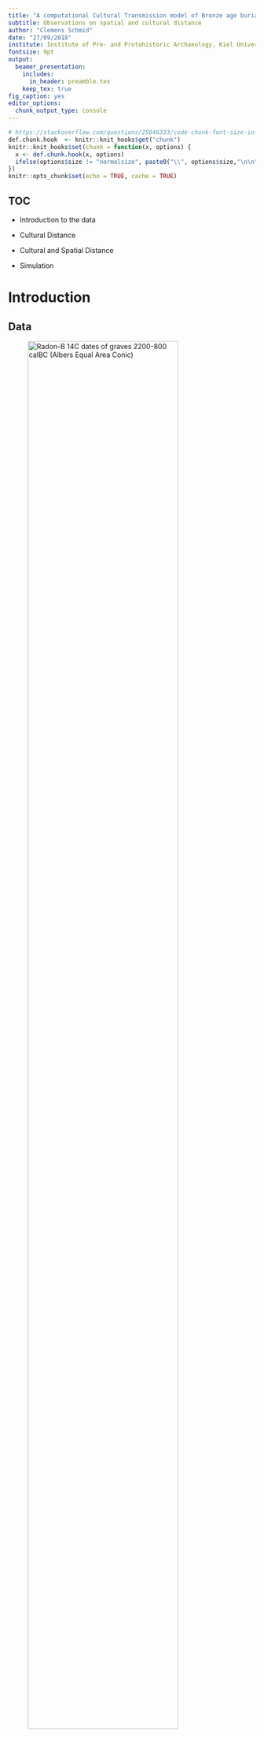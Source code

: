 ```yaml
---
title: "A computational Cultural Transmission model of Bronze age burial rites in Central, Northern and North-western Europe"
subtitle: Observations on spatial and cultural distance
author: "Clemens Schmid"
date: "27/09/2018"
institute: Institute of Pre- and Protohistoric Archaeology, Kiel University
fontsize: 9pt
output:
  beamer_presentation:
    includes: 
      in_header: preamble.tex
    keep_tex: true
fig_caption: yes
editor_options: 
  chunk_output_type: console
---
```


```r
# https://stackoverflow.com/questions/25646333/code-chunk-font-size-in-rmarkdown-with-knitr-and-latex
def.chunk.hook  <- knitr::knit_hooks$get("chunk")
knitr::knit_hooks$set(chunk = function(x, options) {
  x <- def.chunk.hook(x, options)
  ifelse(options$size != "normalsize", paste0("\\", options$size,"\n\n", x, "\n\n \\normalsize"), x)
})
knitr::opts_chunk$set(echo = TRUE, cache = TRUE)
```

## TOC

\textblockcolour{mDarkTeal}

\huge

- Introduction to the data

- Cultural Distance

- Cultural and Spatial Distance

- Simulation


# Introduction

## Data

![Radon-B ^14^C dates of graves 2200-800 calBC (Albers Equal Area Conic)](figures/general_map.jpeg){ height=85% }

\begin{textblock*}{65pt}(5pt,50pt)
  \setlength\fboxrule{2pt}%
  \noindent\fbox{%
    \begin{minipage}{\linewidth - 2\fboxsep - 2\fboxrule}%
      \raggedright\footnotesize\color{white}
      \textbf{Radon-B:} Database for European \textsuperscript{14}C dates for the Bronze and Early Iron Age
    \end{minipage}}%
\end{textblock*}

\begin{textblock*}{65pt}(5pt,170pt)
  \setlength\fboxrule{2pt}%
  \noindent\fbox{%
    \begin{minipage}{\linewidth - 2\fboxsep - 2\fboxrule}%
      \raggedright\footnotesize\color{white}
      Metainformation for dates from graves: \textbf{burial type} \& \textbf{burial construction}
    \end{minipage}}%
\end{textblock*}

\begin{textblock*}{65pt}(295pt,110pt)
  \setlength\fboxrule{2pt}%
  \noindent\fbox{%
    \begin{minipage}{\linewidth - 2\fboxsep - 2\fboxrule}%
      \raggedright\footnotesize\color{white}
      Heterogeneous information density in space and time
    \end{minipage}}%
\end{textblock*}

## Research Area and Regions

![Artificial Regions: 400km distance, 240km radius, >= 70 dates](figures/general_map_research_area_regions.jpeg){ height=85% }

\begin{textblock*}{75pt}(30pt,140pt)
  \setlength\fboxrule{2pt}%
  \noindent\fbox{%
    \begin{minipage}{\linewidth - 2\fboxsep - 2\fboxrule}%
      \raggedright\footnotesize\color{white}
      Divide and Conquer: Separation into eight artificial regions within the area of the highest data density
    \end{minipage}}%
\end{textblock*}

## Development -- absolute numbers

\begin{columns}
  \begin{column}{0.48\textwidth}
    \begin{figure}
      \includegraphics{figures/development_amount_regions_burial_type.jpeg}
      \caption{\textbf{Burial type} development: Sum of \textsuperscript{14}C dates whose $2\sigma$ range cover respective year}
    \end{figure}
  \end{column}
  \begin{column}{0.35\textwidth}
    \begin{figure}
      \includegraphics{figures/development_amount_regions_burial_construction.jpeg}
      \caption{\textbf{Burial construction}}
      \vspace{1.8cm}
    \end{figure}
  \end{column}
\end{columns}

\begin{textblock*}{120pt}(215pt,220pt)
  \setlength\fboxrule{2pt}%
  \noindent\fbox{%
    \begin{minipage}{\linewidth - 2\fboxsep - 2\fboxrule}%
      \raggedright\footnotesize\color{white}
      Data structure transformation: Individual \textsuperscript{14}C dates to time series of burial rite \textbf{presence}
    \end{minipage}}%
\end{textblock*}

## Development -- proportions

\begin{columns}
  \begin{column}{0.48\textwidth}
    \begin{figure}
      \includegraphics{figures/development_proportions_regions_burial_type.jpeg}
      \caption{\textbf{Burial type} development: Year wise proportions of dates. \textit{unknown} is filtered out}
    \end{figure}
  \end{column}
  \begin{column}{0.35\textwidth}
    \begin{figure}
      \includegraphics{figures/development_proportions_regions_burial_construction.jpeg}
      \caption{\textbf{Burial construction}}
      \vspace{1.8cm}
    \end{figure}
  \end{column}
\end{columns}

\begin{textblock*}{120pt}(215pt,220pt)
  \setlength\fboxrule{2pt}%
  \noindent\fbox{%
    \begin{minipage}{\linewidth - 2\fboxsep - 2\fboxrule}%
      \raggedright\footnotesize\color{white}
      Data structure transformation: Time series of absolute appearances to time series of burial rite \textbf{proportions} - \textbf{burial rite proxy}
    \end{minipage}}%
\end{textblock*}

# Cultural Distance

## Squared Euclidian Distance (SED)

**Question:** How do the developments in these regions for **burial type** and **burial construction** relate to each other? Which regions behave alike?

\usebeamertemplate*{title separator}

The **Squared Euclidian Distance** is a a simple **measure of between-group similarity** that can be applied to the **burial rite proxy** data.

\huge $$d_{ij}^2 = \sum_{k = 1}^{n} (p_{ik} - p_{jk})^2$$ \normalsize

- $d_{ij}^2$: Squared Euclidean distance between two groups $i$ and $j$
- $k$: Variant counter
- $n$: Total amount of variants in a population
- $p_{ik}$: Relative frequency of the $k$'th variant in population $i$
- $p_{jk}$: Relative frequency of the $k$'th variant in population $j$

## Region Distance Matrix

![**burial type**: SED for each region relationship. Approximated with LOESS](figures/regions_regions_squared_euclidian_distance_burial_type.jpeg){ height=85% }

\begin{textblock*}{55pt}(10pt,40pt)
  \setlength\fboxrule{2pt}%
  \noindent\fbox{%
    \begin{minipage}{\linewidth - 2\fboxsep - 2\fboxrule}%
      \raggedright\footnotesize\color{white}
      The \textbf{SED} can be calculated for every year of every one of the $8*8=64$ region relationships
    \end{minipage}}%
\end{textblock*}

\begin{textblock*}{55pt}(300pt,40pt)
  \setlength\fboxrule{2pt}%
  \noindent\fbox{%
    \begin{minipage}{\linewidth - 2\fboxsep - 2\fboxrule}%
      \raggedright\footnotesize\color{white}
      Low distance at the start and end due to \textbf{universal shift from inhumation to cremation}
    \end{minipage}}%
\end{textblock*}

\begin{textblock*}{55pt}(10pt,170pt)
  \setlength\fboxrule{2pt}%
  \noindent\fbox{%
    \begin{minipage}{\linewidth - 2\fboxsep - 2\fboxrule}%
      \raggedright\footnotesize\color{white}
      The different \textbf{adoption rates} are visible as \textbf{peaks of cultural distance}
    \end{minipage}}%
\end{textblock*}

## Region Distance Matrix

![Mean **burial type** SED for all regions relations](figures/regions_regions_mean_squared_euclidian_distance_burial_type.jpeg){ height=85% }

\begin{textblock*}{55pt}(10pt,130pt)
  \setlength\fboxrule{2pt}%
  \noindent\fbox{%
    \begin{minipage}{\linewidth - 2\fboxsep - 2\fboxrule}%
      \raggedright\footnotesize\color{white}
      Central European Cluster?
    \end{minipage}}%
\end{textblock*}

## Region Distance Matrix

![Mean **burial construction** SED for all regions relations](figures/regions_regions_mean_squared_euclidian_distance_burial_construction.jpeg){ height=85% }

\begin{textblock*}{55pt}(300pt,200pt)
  \setlength\fboxrule{2pt}%
  \noindent\fbox{%
    \begin{minipage}{\linewidth - 2\fboxsep - 2\fboxrule}%
      \raggedright\footnotesize\color{white}
      Northwestern European Cluster?
    \end{minipage}}%
\end{textblock*}

## Parallel Developments

\begin{columns}
  \begin{column}{0.48\textwidth}
    \begin{figure}
      \includegraphics{figures/regions_squared_euclidian_distance_burial_type.jpeg}
      \caption{Development of \textbf{burial type} SED for each region}
    \end{figure}
  \end{column}
  \begin{column}{0.48\textwidth}
    \begin{figure}
      \includegraphics{figures/regions_squared_euclidian_distance_burial_construction.jpeg}
      \caption{Development of \textbf{burial construction} SED for each region}
    \end{figure}
  \end{column}
\end{columns}

## Correlation

\begin{adjustwidth}{-3em}{-3em}
  \begin{figure}
    \includegraphics{figures/squared_euclidian_distance_burial_type_vs_burial_construction.jpeg}
    \caption{Correlation of \textbf{burial type} and \textbf{burial construction} Mean SED over time}
  \end{figure}
\end{adjustwidth}

\begin{textblock*}{60pt}(290pt,130pt)
  \setlength\fboxrule{2pt}%
  \noindent\fbox{%
    \begin{minipage}{\linewidth - 2\fboxsep - 2\fboxrule}%
      \raggedright\footnotesize\color{white}
      the distances of burial type and construction are not well correlated -- except in the late Early Bronze Age
    \end{minipage}}%
\end{textblock*}



# Cultural and Spatial Distance

## Spatial Distance Classes

![Spatial distance network and definition of distance classes](figures/general_map_distance_network.jpeg){ height=85% }

## Correlation

\begin{adjustwidth}{-3em}{-3em}
  \begin{figure}
    \includegraphics{figures/squared_euclidian_distance_vs_spatial_distance_burial_type.jpeg}
    \caption{\textbf{Burial type} correlation of Mean SED and spatial distance}
  \end{figure}
\end{adjustwidth}

\begin{textblock*}{60pt}(290pt,130pt)
  \setlength\fboxrule{2pt}%
  \noindent\fbox{%
    \begin{minipage}{\linewidth - 2\fboxsep - 2\fboxrule}%
      \raggedright\footnotesize\color{white}
      spatial distance is only relevant \textbf{before} the widespread transformation starts
    \end{minipage}}%
\end{textblock*}

## Correlation

\begin{adjustwidth}{-3em}{-3em}
  \begin{figure}
    \includegraphics{figures/squared_euclidian_distance_vs_spatial_distance_burial_construction.jpeg}
    \caption{\textbf{Burial construction} correlation of Mean SED and spatial distance}
  \end{figure}
\end{adjustwidth}

\begin{textblock*}{60pt}(290pt,130pt)
  \setlength\fboxrule{2pt}%
  \noindent\fbox{%
    \begin{minipage}{\linewidth - 2\fboxsep - 2\fboxrule}%
      \raggedright\footnotesize\color{white}
      spatial distance is overall more relevant and again in the Early Bronze Age significant
    \end{minipage}}%
\end{textblock*}

# Simulation

## Concept

- Funeral rituals are **behaviour/ideas/cultural traits** and spread in space and time. They life in **social space** and their spread depends on social relationships.

- Funeral rituals are a special category of ideas: They have a relatively low interaction with the human-environment system and can be treated as **selectively neutral**.

- The main mechanisms of diffusion of neutral variants are **innovation**, **drift** and **flow**.

**Drift:** Dominanz of individual traits due to stochastic processes

**Flow:** Information transfer and synchronization across group boundaries

\noindent\rule{\textwidth}{1pt}

Concept: Ideas are **entities** that expand competitively in a **population graph**. 

## Population Graph

![Example Population Graph (Fruchterman Reingold)](figures/population_graph_connection_001.jpeg){ height=85% }

\begin{textblock*}{100pt}(50pt,50pt)
  \setlength\fboxrule{2pt}%
  \noindent\fbox{%
    \begin{minipage}{\linewidth - 2\fboxsep - 2\fboxrule}%
      \footnotesize\raggedright\color{white}
      every individuals position in social space and time is defined by their connections
    \end{minipage}}%
\end{textblock*}

\begin{textblock*}{100pt}(250pt,200pt)
  \setlength\fboxrule{2pt}%
  \noindent\fbox{%
    \begin{minipage}{\linewidth - 2\fboxsep - 2\fboxrule}%
      \footnotesize\raggedright\color{white}
      groups have a high degree of internal and a low degree of external interaction
    \end{minipage}}%
\end{textblock*}

## Correlation

<!-- ![Correlation coefficient over time for 50 **simulation** runs and the **real world data**](../../neomod_datapool/plots/sed_simulation/mantel_test_many_simulations.jpeg){ height=90% } -->

\begin{textblock*}{60pt}(300pt,30pt)
  \setlength\fboxrule{2pt}%
  \noindent\fbox{%
    \begin{minipage}{\linewidth - 2\fboxsep - 2\fboxrule}%
      \raggedright\footnotesize\color{white}
      Compared to simulation results the expansion of cremation behaves highly atypical if we assume spatial correlation   
    \end{minipage}}%
\end{textblock*}



# Conclusion

## Preliminary Observations and Hypotheses

- The diffusion of the cremation funeral tradition and traditions of flat vs. mound graves can both be explained by **neutral variant drift and flow** on a large scale. Local innovation might not have been necessary.

- Both contexts are mostly **independent**, except for a short period in the late Early Bronze Age.

- Both contexts are to a certain degree correlated to **spatial distance** in the Early Bronze Age, but become **increasingly unpredictable** in the Middle Bronze Age.

- The diffusion of cremation burials in the Middle and Late Bronze Age is **almost negatively correlated** with spatial distance.
